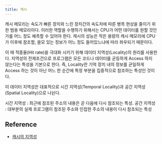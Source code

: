 ```yaml
---
title: 캐시
---
```


캐시 메모리는 속도가 빠른 장치와 느린 장치간의 속도차에 따른 병목 현상을 줄이기 위한 범용 메모리이다.
이러한 역할을 수행하기 위해서는 CPU가 어떤 데이터를 원할 것인가를 어느 정도 예측할 수 있어야 한다.
캐시의 성능은 작은 용량의 캐시 메모리에 CPU가 이후에 참조할, 쓸모 있는 정보가 어느 정도 들어있느냐에 따라
좌우되기 때문이다.

이 때 적중율(Hit rate)을 극대화 시키기 위해 데이터 지역성(Locality)의 원리를 사용한다. 지역성의 전제조건으로 프로그램은 모든 코드나 데이터를 균등하게 Access 하지 않는다는 특성을 기본으로 한다. 즉, Locality란 기억 장치 내의 정보를 균일하게 Access 하는 것이 아닌 어느 한 순간에 특정 부분을 집중적으로 참조하는 특성인 것이다.

이 데이터 지역성은 대표적으로 시간 지역성(Temporal Locality)과 공간 지역성(Spatial Locality)으로 나뉜다.

시간 지역성 : 최근에 참조된 주소의 내용은 곧 다음에 다시 참조되는 특성.
공간 지역성 : 대부분의 실제 프로그램이 참조된 주소와 인접한 주소의 내용이 다시 참조되는 특성

## Reference

- [캐시의 지역성](https://github.com/JaeYeopHan/Interview_Question_for_Beginner/tree/master/OS#%EC%BA%90%EC%8B%9C%EC%9D%98-%EC%A7%80%EC%97%AD%EC%84%B1)
